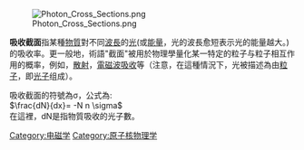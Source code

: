 [[File:Photon_Cross_Sections.png|thumb]]

'''吸收截面'''指某種[[物質|物質]]對不同[[波長|波長]]的[[光|光]](或[[能量|能量]]，光的波長愈短表示光的能量越大。)的吸收率。更一般地，術語"截面"被用於物理學量化某一特定的粒子与粒子相互作用的概率，例如，[[散射|散射]]，[[吸收_(光学)|電磁波吸收]]等（注意，在這種情況下，光被描述為由[[基本粒子|粒子]]，即[[光子|光子]]组成）。

吸收截面的符號為σ，公式為:
<br><math>\frac{dN}{dx}= -N n \sigma</math><br>在這裡，dN是指物質吸收的光子數。

{{物理小作品}}

[[Category:电磁学|Category:电磁学]]
[[Category:原子核物理学|Category:原子核物理学]]
